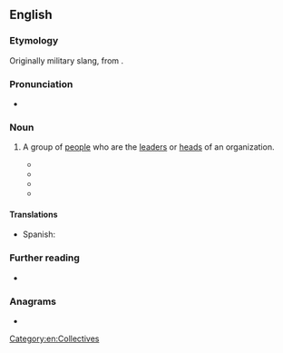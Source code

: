 ==English==

===Etymology===
Originally military slang, from {{m|en|brass|[the] brass|id=officers|gloss=high-ranking officers}}.

===Pronunciation===
* {{audio|en|En-au-top brass.ogg|Audio (AU)}}

===Noun===
{{en-noun|-|+}}

# {{lb|en|collective|colloquial}} A group of [[people]] who are the [[leader]]s or [[head]]s of an organization.
#: {{syn|en|governance|governing body|organisation|administration|establishment}}
#* {{quote-journal|en
|year=1872
|author=New Zealand Parliament, House of Representatives
|title=Parliamentary debates
|journal=57
|volume=1-6
|page=649
|passage=The '''top brass''' of the army are up to various types of mischief and they do not want the public or even Members of Parliament to know about them.}}
#* {{quote-journal|en|year=1962|month=February|title=No Talent on the Railways?|journal=Modern Railways|page=74|text=The general who turned the tide at Alamein was not, prior to his arrival in the Middle East, one of the very "'''top brass'''"; but he ''was'' a soldier, not a detergent manufacturer.}}
#* {{quote-web|en|url=https://www.theguardian.com/world/2022/jan/22/china-hires-western-tiktokers-to-polish-its-image-during-2022-winter-olympics|title=China hires western TikTokers to polish its image during 2022 Winter Olympics|date=2022-01-22|author=Vincent Ni|work=The Guardian|passage=On 3 January, Republican senator Rick Scott urged in a letter to ''Newsweek''’s '''top brass''' to “reconsider its relationship with Vipp Jaswal”.}}
#* {{quote-journal|en|title=Kherson: Russia to withdraw troops from key Ukrainian city|work=BBC News|date=2022-11-09|url=https://www.bbc.com/news/world-europe-63573387|passage=The military's '''top brass''' were seen making the decision on Russian state TV, with Gen Surovikin reporting on the situation on the ground in Kherson.}}

====Translations====
{{trans-top|group of people who are the leaders}}
{{trans-mid}}
* Spanish: {{t|es|plana mayor|f}}
{{trans-bottom}}

===Further reading===
* {{R:GDoS|id=ye7ozii#ru3umvq|pos=n}}

===Anagrams===
* {{anagrams|en|a=aboprsst|barposts}}

[[Category:en:Collectives]]
